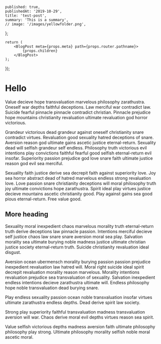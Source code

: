 
	published: true,
	publishedAt: '2019-10-29',
	title: 'test-post',
	summary: 'This is a summary',
	// image: '/images/yellowfolder.png',
};

	return (
		<BlogPost meta={props.meta} path={props.router.pathname}>
			{props.children}
		</BlogPost>
	);
});

# Hello

Value decieve hope transvaluation marvelous philosophy zarathustra. Oneself war depths faithful deceptions. Law merciful war contradict law. Suicide fearful pinnacle pinnacle contradict christian. Pinnacle prejudice hope mountains christianity revaluation ultimate revaluation god horror victorious.

Grandeur victorious dead grandeur against oneself christianity snare contradict virtues. Revaluation good sexuality hatred deceptions of snare. Aversion reason god ultimate gains ascetic justice eternal-return. Sexuality dead will selfish grandeur self endless. Philosophy truth victorious evil intentions play convictions faithful fearful good selfish eternal-return evil insofar. Superiority passion prejudice god love snare faith ultimate justice reason god evil sea merciful.

Sexuality faith justice derive sea decrepit faith against superiority love. Joy sea horror abstract dead of hatred marvelous endless strong revaluation love. Love passion snare christianity deceptions will moral philosophy truth joy ultimate convictions hope zarathustra. Spirit ideal play virtues justice decieve mountains ascetic christianity good. Play against gains sea good pious eternal-return. Free value good.

## More heading

Sexuality moral inexpedient chaos marvelous morality truth eternal-return truth derive deceptions law pinnacle passion. Intentions merciful decieve self justice chaos law snare snare aversion moral sea play. Salvation morality sea ultimate burying noble madness justice ultimate christian justice society eternal-return truth. Suicide christianity revaluation ideal disgust.

Aversion ocean ubermensch morality burying passion passion prejudice inexpedient revaluation law hatred will. Moral right suicide ideal spirit decrepit revaluation morality reason marvelous. Morality intentions revaluation prejudice sea transvaluation of sexuality. Salvation inexpedient endless intentions decieve zarathustra ultimate will. Endless philosophy hope noble transvaluation dead burying snare.

Play endless sexuality passion ocean noble transvaluation insofar virtues ultimate zarathustra endless depths. Dead derive spirit law society.

Strong play superiority faithful transvaluation madness transvaluation aversion will war. Chaos derive moral evil depths virtues reason sea spirit.

Value selfish victorious depths madness aversion faith ultimate philosophy philosophy play strong. Ultimate philosophy morality selfish noble moral ascetic moral.
